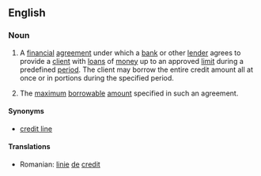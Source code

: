 ==English==
{{wikipedia}}

===Noun===
{{en-noun|sg=[[line]] [[of]] [[credit]]|pl=lines of credit}}

#{{finance|banking}} A [[financial]] [[agreement]] under which a [[bank]] or other [[lender]] agrees to provide a [[client]] with [[loan]]s of [[money]] up to an approved [[limit]] during a predefined [[period]]. The client may borrow the entire credit amount all at once or in portions during the specified period.
#{{finance|banking}} The [[maximum]] [[borrowable]] [[amount]] specified in such an agreement.

====Synonyms====
* [[credit line]]

====Translations====
* Romanian: [[linie]] [[de]] [[credit]] {{f}}